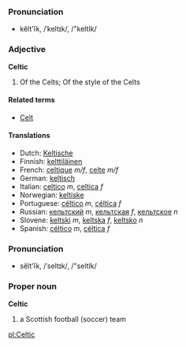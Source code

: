 ===Pronunciation===
*kĕlt'ĭk, /ˈkeltɪk/, /"keltIk/

===Adjective===
'''Celtic'''
# Of the Celts; Of the style of the Celts

====Related terms====
*[[Celt]]


====Translations====
*Dutch: [[Keltische]]
*Finnish: [[kelttiläinen]]
*French: [[celtique]] ''m/f'', [[celte]] ''m/f''
*German: [[keltisch]]
*Italian: [[celtico]] ''m'', [[celtica]] ''f''
*Norwegian: [[keltiske]]
*Portuguese: [[céltico]] ''m'', [[céltica]] ''f''
*Russian: [[кельтский]] ''m'', [[кельтская]] ''f'', [[кельтское]] ''n''
*Slovene: [[keltski]] ''m'', [[keltska]] ''f'', [[keltsko]] ''n''
*Spanish: [[céltico]] ''m'', [[céltica]] ''f''

===Pronunciation===
*sĕlt'ĭk, /ˈseltɪk/, /"seltIk/

===Proper noun===
'''Celtic'''

# a Scottish football (soccer) team

[[pl:Celtic]]
